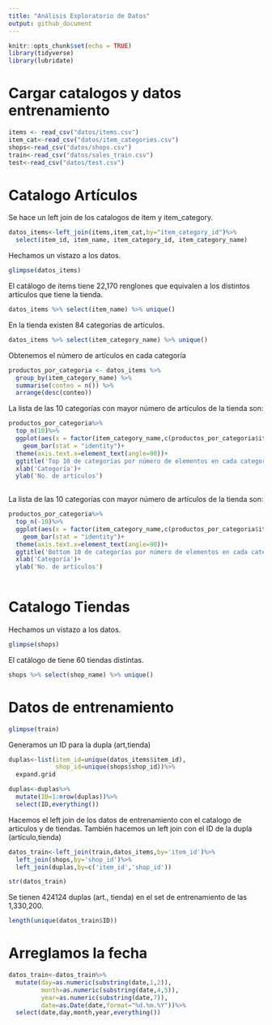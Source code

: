 ```yaml
---
title: "Análisis Exploratorio de Datos"
output: github_document
---
```


```r
knitr::opts_chunk$set(echo = TRUE)
library(tidyverse)
library(lubridate)
```

# Cargar catalogos y datos entrenamiento
```r
items <- read_csv("datos/items.csv")
item_cat<-read_csv("datos/item_categories.csv")
shops<-read_csv("datos/shops.csv")
train<-read_csv("datos/sales_train.csv")
test<-read_csv("datos/test.csv")

```

# Catalogo Artículos

Se hace un left join de los catalogos de item y item_category.
```r
datos_items<-left_join(items,item_cat,by="item_category_id")%>%
  select(item_id, item_name, item_category_id, item_category_name)
```

Hechamos un vistazo a los datos.
```r
glimpse(datos_items)
```

El catálogo de items tiene 22,170 renglones que equivalen a los distintos artículos que tiene la tienda.

```r
datos_items %>% select(item_name) %>% unique()

```

En la tienda existen 84 categorías de artículos.

```r
datos_items %>% select(item_category_name) %>% unique()

```

Obtenemos el número de artículos en cada categoría 

```r

productos_por_categoria <- datos_items %>%
  group_by(item_category_name) %>%
  summarise(conteo = n()) %>%
  arrange(desc(conteo)) 


```

La lista de las 10 categorías con mayor número de artículos de la tienda son:

```r

productos_por_categoria%>%
  top_n(10)%>%
  ggplot(aes(x = factor(item_category_name,c(productos_por_categoria$item_category_name[1:10])), y = conteo)) + 
    geom_bar(stat = "identity")+
  theme(axis.text.x=element_text(angle=90))+
  ggtitle('Top 10 de categorías por número de elementos en cada categoría')+
  xlab('Categoría')+
  ylab('No. de artículos')
  
```

La lista de las 10 categorías con mayor número de artículos de la tienda son:

```r

productos_por_categoria%>%
  top_n(-10)%>%
  ggplot(aes(x = factor(item_category_name,c(productos_por_categoria$item_category_name[(nrow(productos_por_categoria)-10):nrow(productos_por_categoria)])), y = conteo)) + 
    geom_bar(stat = "identity")+
  theme(axis.text.x=element_text(angle=90))+
  ggtitle('Bottom 10 de categorías por número de elementos en cada categoría')+
  xlab('Categoría')+
  ylab('No. de artículos')
  
```

# Catalogo Tiendas

Hechamos un vistazo a los datos.
```r
glimpse(shops)
```

El catálogo de tiene 60 tiendas distintas. 

```r
shops %>% select(shop_name) %>% unique()

```


# Datos de entrenamiento 

```r
glimpse(train)
```

Generamos un ID para la dupla (art,tienda)
```r
duplas<-list(item_id=unique(datos_items$item_id),
             shop_id=unique(shops$shop_id))%>%
  expand.grid

duplas<-duplas%>%
  mutate(ID=1:nrow(duplas))%>%
  select(ID,everything())
```

Hacemos el left join de los datos de entrenamiento con el catalogo de artículos y de tiendas. También hacemos un left join con el ID de la dupla (artículo,tienda)

```r
datos_train<-left_join(train,datos_items,by='item_id')%>%
  left_join(shops,by='shop_id')%>%
  left_join(duplas,by=c('item_id','shop_id'))

```

```r
str(datos_train)
```

Se tienen 424124 duplas (art., tienda) en el set de entrenamiento de las 1,330,200. 

```r
length(unique(datos_train$ID))
```

# Arreglamos la fecha

```r
datos_train<-datos_train%>%
  mutate(day=as.numeric(substring(date,1,2)),
         month=as.numeric(substring(date,4,5)),
         year=as.numeric(substring(date,7)),
         date=as.Date(date,format="%d.%m.%Y"))%>%
  select(date,day,month,year,everything())
```

